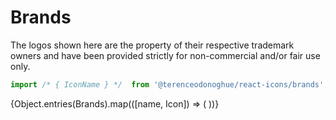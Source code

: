 

<Meta title="Icons/Brands" />

# Brands

The logos shown here are the property of their respective trademark owners and have been provided strictly for non-commercial and/or fair use only.

```javascript
import /* { IconName } */  from '@terenceodonoghue/react-icons/brands';
```

<IconGallery>
  {Object.entries(Brands).map(([name, Icon]) => (
    <IconItem name={name}>
      <Icon />
    </IconItem>
  ))}
</IconGallery>
